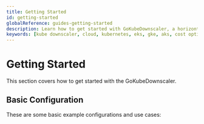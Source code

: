 ```yaml
---
title: Getting Started
id: getting-started
globalReference: guides-getting-started
description: Learn how to get started with GoKubeDownscaler, a horizontal autoscaler for cost optimization.
keywords: [kube downscaler, cloud, kubernetes, eks, gke, aks, cost optimization]
---
```



# Getting Started

This section covers how to get started with the GoKubeDownscaler.

## Basic Configuration

These are some basic example configurations and use cases:

<DocCardList />
